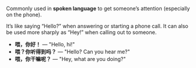 Commonly used in **spoken language** to get someone’s attention (especially on the phone).

It’s like saying “Hello?” when answering or starting a phone call. It can also be used more sharply
as “Hey!” when calling out to someone.

- **喂，你好！** — "Hello, hi!"
- **喂？你听得到吗？** — "Hello? Can you hear me?"
- **喂，你干嘛呢？** — "Hey, what are you doing?"
